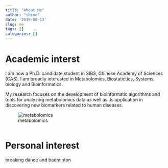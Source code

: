 ```yaml
---
title: "About Me"
author: "shine"
date: '2019-08-13'
slug: me
tags: []
categories: []
---
```

# Academic interst
  I am now a Ph.D. candidate student in SIBS, Chinese Academy of Sciences (CAS). 
I am broadly interested in Metabolomics, Biostatictics, Systems biology and Bioinformatics.

  My research focuses on the development of bioinformatic algorithms and tools 
for analyzing metabolomics data as well as its application in discovering new 
biomarkers related to human diseases. 

![metabolomics](metabolomics.jpg)
```
```
# Personal interest
  breaking dance and badminton
```
```
